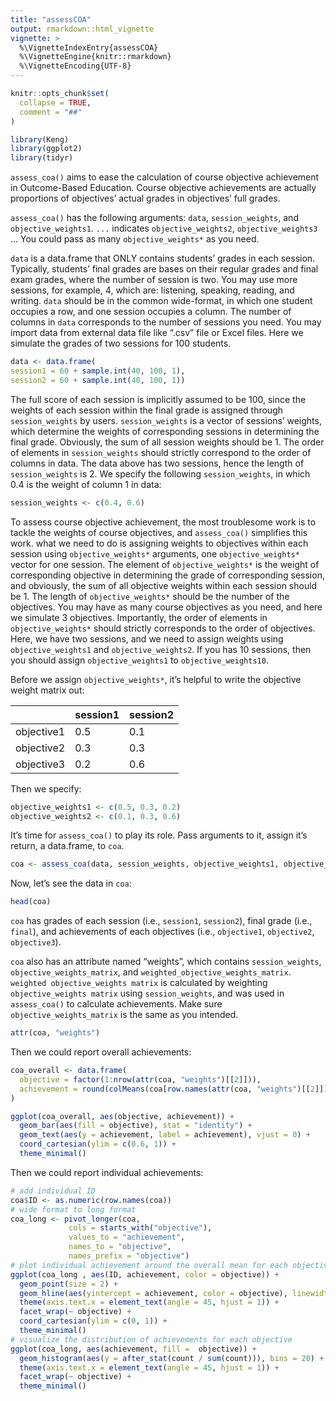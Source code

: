 ```yaml
---
title: "assessCOA"
output: rmarkdown::html_vignette
vignette: >
  %\VignetteIndexEntry{assessCOA}
  %\VignetteEngine{knitr::rmarkdown}
  %\VignetteEncoding{UTF-8}
---
```


```r
knitr::opts_chunk$set(
  collapse = TRUE,
  comment = "##"
)
```

```r
library(Keng)
library(ggplot2)
library(tidyr)
```

`assess_coa()` aims to ease the calculation of course objective achievement in Outcome-Based Education. Course objective achievements are actually proportions of objectives' actual grades in objectives' full grades.

`assess_coa()` has the following arguments: `data`, `session_weights`, and `objective_weights1`. `...` indicates `objective_weights2`, `objective_weights3` ... You could pass as many `objective_weights*` as you need.

`data` is a data.frame that ONLY contains students' grades in each session. Typically, students' final grades are bases on their regular grades and final exam grades, where the number of session is two. You may use more sessions, for example, 4, which are: listening, speaking, reading, and writing. `data` should be in the common wide-format, in which one student occupies a row, and one session occupies a column. The number of columns in `data` corresponds to the number of sessions you need. You may import data from external data file like ".csv" file or Excel files. Here we simulate the grades of two sessions for 100 students.

```r
data <- data.frame(
session1 = 60 + sample.int(40, 100, 1), 
session2 = 60 + sample.int(40, 100, 1))
```

The full score of each session is implicitly assumed to be 100, since the weights of each session within the final grade is assigned through `session_weights` by users. `session_weights` is a vector of sessions' weights, which determine the weights of corresponding sessions in determining the final grade. Obviously, the sum of all session weights should be 1. The order of elements in `session_weights` should strictly correspond to the order of columns in data. The data above has two sessions, hence the length of `session_weights` is 2. We specify the following `session_weights`, in which 0.4 is the weight of column 1 in data:

```r
session_weights <- c(0.4, 0.6)
```

To assess course objective achievement, the most troublesome work is to tackle the weights of course objectives, and `assess_coa()` simplifies this work. what we need to do is assigning weights to objectives within each session using `objective_weights*` arguments, one `objective_weights*` vector for one session. The element of `objective_weights*` is the weight of corresponding objective in determining the grade of corresponding session, and obviously, the sum of all objective weights within each session should be 1. The length of `objective_weights*` should be the number of the objectives. You may have as many course objectives as you need, and here we simulate 3 objectives. Importantly, the order of elements in `objective_weights*` should strictly corresponds to the order of objectives. Here, we have two sessions, and we need to assign weights using `objective_weights1` and `objective_weights2`. If you has 10 sessions, then you should assign `objective_weights1` to `objective_weights10`.

Before we assign `objective_weights*`, it's helpful to write the objective weight matrix out:

|          |session1|session2|
|-         |-       |-       |
|objective1|0.5     |0.1     |
|objective2|0.3     |0.3     |
|objective3|0.2     |0.6     |

Then we specify:

```r
objective_weights1 <- c(0.5, 0.3, 0.2)
objective_weights2 <- c(0.1, 0.3, 0.6)
```

It's time for `assess_coa()` to play its role. Pass arguments to it, assign it's return, a data.frame, to `coa`.

```r
coa <- assess_coa(data, session_weights, objective_weights1, objective_weights2)
```

Now, let's see the data in `coa`:

```r
head(coa)
```

`coa` has grades of each session (i.e., `session1`, `session2`), final grade (i.e., `final`), and achievements of each objectives (i.e., `objective1`, `objective2`, `objective3`).

`coa` also has an attribute named "weights", which contains `session_weights`, `objective_weights_matrix`, and `weighted_objective_weights_matrix`. `weighted objective_weights matrix` is calculated by weighting `objective_weights matrix` using `session_weights`, and was used in `assess_coa()` to calculate achievements. Make sure `objective_weights_matrix` is the same as you intended.

```r
attr(coa, "weights")
```

Then we could report overall achievements:

```r
coa_overall <- data.frame(
  objective = factor(1:nrow(attr(coa, "weights")[[2]])),
  achievement = round(colMeans(coa[row.names(attr(coa, "weights")[[2]])]), 2)
)

ggplot(coa_overall, aes(objective, achievement)) +
  geom_bar(aes(fill = objective), stat = "identity") +
  geom_text(aes(y = achievement, label = achievement), vjust = 0) +
  coord_cartesian(ylim = c(0.6, 1)) +
  theme_minimal()
```

Then we could report individual achievements:


```r
# add individual ID
coa$ID <- as.numeric(row.names(coa))
# wide format to long format
coa_long <- pivot_longer(coa,
             cols = starts_with("objective"),
             values_to = "achievement",
             names_to = "objective",
             names_prefix = "objective")
# plot individual achievement around the overall mean for each objective
ggplot(coa_long , aes(ID, achievement, color = objective)) +
  geom_point(size = 2) +
  geom_hline(aes(yintercept = achievement, color = objective), linewidth = 2, data = coa_overall) +
  theme(axis.text.x = element_text(angle = 45, hjust = 1)) +
  facet_wrap(~ objective) +
  coord_cartesian(ylim = c(0, 1)) +
  theme_minimal()
# visualize the distribution of achievements for each objective
ggplot(coa_long, aes(achievement, fill =  objective)) +
  geom_histogram(aes(y = after_stat(count / sum(count))), bins = 20) +
  theme(axis.text.x = element_text(angle = 45, hjust = 1)) +
  facet_wrap(~ objective) +
  theme_minimal()
```
